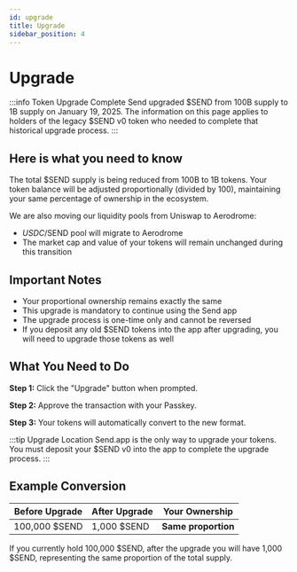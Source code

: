 ```yaml
---
id: upgrade
title: Upgrade
sidebar_position: 4
---
```


# Upgrade

:::info Token Upgrade Complete
Send upgraded $SEND from 100B supply to 1B supply on January 19, 2025. The information on this page applies to holders of the legacy $SEND v0 token who needed to complete that historical upgrade process.
:::

## Here is what you need to know

The total $SEND supply is being reduced from 100B to 1B tokens. Your token balance will be adjusted proportionally (divided by 100), maintaining your same percentage of ownership in the ecosystem.

We are also moving our liquidity pools from Uniswap to Aerodrome:

- $USDC/$SEND pool will migrate to Aerodrome
- The market cap and value of your tokens will remain unchanged during this transition

## Important Notes

- Your proportional ownership remains exactly the same
- This upgrade is mandatory to continue using the Send app
- The upgrade process is one-time only and cannot be reversed
- If you deposit any old $SEND tokens into the app after upgrading, you will need to upgrade those tokens as well

## What You Need to Do

**Step 1:** Click the "Upgrade" button when prompted.

**Step 2:** Approve the transaction with your Passkey.

**Step 3:** Your tokens will automatically convert to the new format.

:::tip Upgrade Location
Send.app is the only way to upgrade your tokens. You must deposit your $SEND v0 into the app to complete the upgrade process.
:::

## Example Conversion

| Before Upgrade | After Upgrade | Your Ownership |
|----------------|---------------|----------------|
| 100,000 $SEND | 1,000 $SEND | **Same proportion** |

If you currently hold 100,000 $SEND, after the upgrade you will have 1,000 $SEND, representing the same proportion of the total supply.
